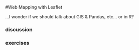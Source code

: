 #Web Mapping with Leaflet

...I wonder if we should talk about GIS & Pandas, etc... or in R?

### discussion

### exercises